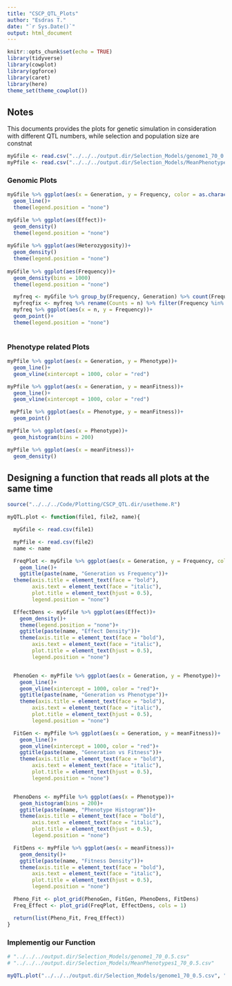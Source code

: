 ```yaml
---
title: "CSCP_QTL_Plots"
author: "Esdras T."
date: "`r Sys.Date()`"
output: html_document
---
```


```r
knitr::opts_chunk$set(echo = TRUE)
library(tidyverse)
library(cowplot)
library(ggforce)
library(caret)
library(here)
theme_set(theme_cowplot())
```

## Notes

This documents provides the plots for genetic simulation in consideration with different QTL numbers, while selection and population size are constnat

```r
myGfile <- read.csv("../../../output.dir/Selection_Models/genome1_70_0.5.csv")
myPfile <- read.csv("../../../output.dir/Selection_Models/MeanPhenotypes1_70_0.5.csv")
```

### Genomic Plots


```r

myGfile %>% ggplot(aes(x = Generation, y = Frequency, color = as.character(Position)))+
  geom_line()+
  theme(legend.position = "none")

myGfile %>% ggplot(aes(Effect))+
  geom_density()
  theme(legend.position = "none")
  
myGfile %>% ggplot(aes(Heterozygosity))+
  geom_density()
  theme(legend.position = "none")
  
myGfile %>% ggplot(aes(Frequency))+
  geom_density(bins = 1000)
  theme(legend.position = "none")

  myfreq <- myGfile %>% group_by(Frequency, Generation) %>% count(Frequency)
  myfreqfix <- myfreq %>% rename(Counts = n) %>% filter(Frequency %in% c(0,1))
  myfreq %>% ggplot(aes(x = n, y = Frequency))+
  geom_point()+
  theme(legend.position = "none")
  
```

### Phenotype related Plots

```r

myPfile %>% ggplot(aes(x = Generation, y = Phenotype))+
  geom_line()+
  geom_vline(xintercept = 1000, color = "red")

myPfile %>% ggplot(aes(x = Generation, y = meanFitness))+
  geom_line()+
  geom_vline(xintercept = 1000, color = "red")

 myPfile %>% ggplot(aes(x = Phenotype, y = meanFitness))+
  geom_point()

myPfile %>% ggplot(aes(x = Phenotype))+
  geom_histogram(bins = 200)

myPfile %>% ggplot(aes(x = meanFitness))+
  geom_density()

```

## Designing a function that reads all plots at the same time

```r

source("../../../Code/Plotting/CSCP_QTL.dir/usetheme.R")

myQTL.plot <- function(file1, file2, name){

  myGfile <- read.csv(file1)

  myPfile <- read.csv(file2)
  name <- name

  FreqPlot <- myGfile %>% ggplot(aes(x = Generation, y = Frequency, color = as.character(Position)))+
    geom_line()+
    ggtitle(paste(name, "Generation vs Frequency"))+
  theme(axis.title = element_text(face = "bold"),
        axis.text = element_text(face = "italic"),
        plot.title = element_text(hjust = 0.5),
        legend.position = "none")

  EffectDens <- myGfile %>% ggplot(aes(Effect))+
    geom_density()+
    theme(legend.position = "none")+
    ggtitle(paste(name, "Effect Density"))+
    theme(axis.title = element_text(face = "bold"),
        axis.text = element_text(face = "italic"),
        plot.title = element_text(hjust = 0.5),
        legend.position = "none")


  PhenoGen <- myPfile %>% ggplot(aes(x = Generation, y = Phenotype))+
    geom_line()+
    geom_vline(xintercept = 1000, color = "red")+
    ggtitle(paste(name, "Generation vs Phenotype"))+
    theme(axis.title = element_text(face = "bold"),
        axis.text = element_text(face = "italic"),
        plot.title = element_text(hjust = 0.5),
        legend.position = "none")

  FitGen <- myPfile %>% ggplot(aes(x = Generation, y = meanFitness))+
    geom_line()+
    geom_vline(xintercept = 1000, color = "red")+
    ggtitle(paste(name, "Generation vs Fitness"))+
    theme(axis.title = element_text(face = "bold"),
        axis.text = element_text(face = "italic"),
        plot.title = element_text(hjust = 0.5),
        legend.position = "none")


  PhenoDens <- myPfile %>% ggplot(aes(x = Phenotype))+
    geom_histogram(bins = 200)+
    ggtitle(paste(name, "Phenotype Histogram"))+
    theme(axis.title = element_text(face = "bold"),
        axis.text = element_text(face = "italic"),
        plot.title = element_text(hjust = 0.5),
        legend.position = "none")

  FitDens <- myPfile %>% ggplot(aes(x = meanFitness))+
    geom_density()+
    ggtitle(paste(name, "Fitness Density"))+
    theme(axis.title = element_text(face = "bold"),
        axis.text = element_text(face = "italic"),
        plot.title = element_text(hjust = 0.5),
        legend.position = "none")

  Pheno_Fit <- plot_grid(PhenoGen, FitGen, PhenoDens, FitDens)
  Freq_Effect <- plot_grid(FreqPlot, EffectDens, cols = 1)

  return(list(Pheno_Fit, Freq_Effect))
}

```

### Implementig our Function

```r
# "../../../output.dir/Selection_Models/genome1_70_0.5.csv"
# "../../../output.dir/Selection_Models/MeanPhenotypes1_70_0.5.csv"

myQTL.plot("../../../output.dir/Selection_Models/genome1_70_0.5.csv", "../../../output.dir/Selection_Models/MeanPhenotypes1_70_0.5.csv", "QT7.1")

```

